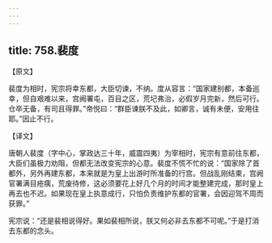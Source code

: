 ```yaml
---
---
---
```

title: 758.裴度
---



【原文】

裴度为相时，宪宗将幸东都，大臣切谏，不纳。度从容言：“国家建别都，本备巡幸，但自艰难以来，宫阙署屯，百目之区，荒圮弗治，必假岁月完新，然后可行。仓卒无备，有司且得罪。”帝悦曰：“群臣谏朕不及此，如卿言，诚有未便，安用往耶。”因止不行。

【译文】

唐朝人裴度（字中心，掌政达三十年，威震四夷）为宰相时，宪宗有意前往东都，大臣们虽极力劝阻，但都无法改变宪宗的心意。裴度不慌不忙的说：“国家除了首都外，另外再建东都，本来就是为皇上出游时所准备的行宫。但战乱刚结束，宫阙官署满目疮痍，荒废待修，这必须要花上好几个月的时间才能整建完成，那时皇上再去也不迟。如果现在皇上执意成行，只怕负责维护东都的官署，会因迎驾不周而获罪。”

宪宗说：“还是裴相说得好。果如裴相所说，朕又何必非去东都不可呢。”于是打消去东都的念头。